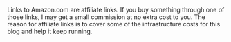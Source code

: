 :::{.callout-note}
Links to Amazon.com are affiliate links. If you buy something through one of those links, I may get a small commission at no extra cost to you. The reason for affiliate links is to cover some of the infrastructure costs for this blog and help it keep running.
:::